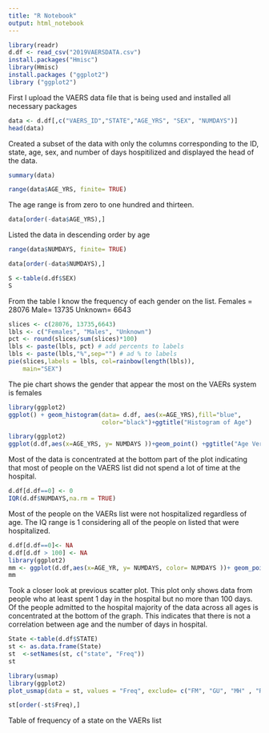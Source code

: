 ---
title: "R Notebook"
output: html_notebook
---


```{r}
library(readr)
d.df <- read_csv("2019VAERSDATA.csv")
install.packages("Hmisc")
library(Hmisc)
install.packages ("ggplot2")
library ("ggplot2")

```

First I upload the VAERS data file that is being used and installed all necessary 
packages 
```{r}
data <- d.df[,c("VAERS_ID","STATE","AGE_YRS", "SEX", "NUMDAYS")]
head(data)
```
Created a subset of the data with only the columns corresponding to the ID, state, age, sex, and number of days hospitilized and displayed the head of the data. 

```{r}
summary(data)
```


```{r}
range(data$AGE_YRS, finite= TRUE)
```
The age range is from zero to one hundred and thirteen.

```{r}
data[order(-data$AGE_YRS),]
```

Listed the data in descending order by age
```{r}
range(data$NUMDAYS, finite= TRUE)
```


```{r}
data[order(-data$NUMDAYS),]
```
```{r}
S <-table(d.df$SEX)
S
```

From the table I know the frequency of each gender on the list. 
Females = 28076
Male= 13735
Unknown= 6643
```{r}
slices <- c(28076, 13735,6643)
lbls <- c("Females", "Males", "Unknown")
pct <- round(slices/sum(slices)*100)
lbls <- paste(lbls, pct) # add percents to labels
lbls <- paste(lbls,"%",sep="") # ad % to labels
pie(slices,labels = lbls, col=rainbow(length(lbls)),
    main="SEX")

```
The pie chart shows the gender that appear the most on the VAERs system is females
```{r}
library(ggplot2)
ggplot() + geom_histogram(data= d.df, aes(x=AGE_YRS),fill="blue", 
                          color="black")+ggtitle("Histogram of Age")
```



```{r}
library(ggplot2)
ggplot(d.df,aes(x=AGE_YRS, y= NUMDAYS ))+geom_point() +ggtitle("Age Versus Number of Days Hospitlized")
```
Most of the data is concentrated at the bottom part of the plot indicating that most of people on the VAERS list did not spend a lot of time at the hospital. 
```{r}
d.df[d.df==0] <- 0
IQR(d.df$NUMDAYS,na.rm = TRUE)
```
Most of the people on the VAERs list were not hospitalized regardless of age. The IQ range is 1 considering all of the people on listed that were hospitalized.
```{r}
d.df[d.df==0]<- NA
d.df[d.df > 100] <- NA
library(ggplot2)
mm <- ggplot(d.df,aes(x=AGE_YR, y= NUMDAYS, color= NUMDAYS ))+ geom_point()+ggtitle("Age Versus Number of Days Hospitlized Less Than or Equal to 100")
mm

```
Took a closer look at previous scatter plot. This plot only shows data from people who at least spent 1 day in the hospital but no more than 100 days. Of the people admitted to the hospital majority of the data across all ages is concentrated  at the bottom of the graph. This indicates that there is not a correlation between age and the number of days in hospital.
```{r}
State <-table(d.df$STATE) 
st <- as.data.frame(State)
st  <-setNames(st, c("state", "Freq"))
st
```
```{r}
library(usmap)
library(ggplot2)
plot_usmap(data = st, values = "Freq", exclude= c("FM", "GU", "MH" , "RP", "VI", "PR", "DC")) + scale_fill_gradient(low="steelblue1", high="steelblue4") + ggtitle("Number of People on VAERs List in the United States")
```
```{r}
st[order(-st$Freq),]
```

Table of frequency of a state on the VAERs list